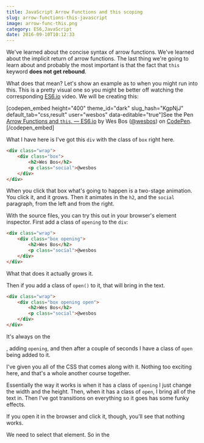 ```yaml
---
title: JavaScript Arrow Functions and this scoping
slug: arrow-functions-this-javascript
image: arrow-func-this.png
category: ES6,JavaScript
date: 2016-09-10T10:12:33
---
```


We've learned about the concise syntax of arrow functions. We've learned about the implicit return of arrow functions. The last thing we're going to learn about and probably the most important is that the fact that <code>this</code> keyword <strong>does not get rebound</strong>.

What does that mean? Let's show an example as to when you might run into this. This is a pretty visual one so you might be better off watching the corresponding <a href="https://ES6.io">ES6.io</a> video. We will be creating this:

[codepen_embed height="400" theme_id="dark" slug_hash="KgpNjJ" default_tab="css,result" user="wesbos" data-editable="true"]See the Pen <a href='http://codepen.io/wesbos/pen/KgpNjJ/'>Arrow Functions and `this`. — ES6.io</a> by Wes Bos (<a href='http://codepen.io/wesbos'>@wesbos</a>) on <a href='http://codepen.io'>CodePen</a>.[/codepen_embed]

What I have here is I've got this <code>div</code> with the class of <code>box</code> right here.


```html
<div class="wrap">
    <div class="box">
        <h2>Wes Bos</h2>
        <p class="social">@wesbos
    </div>
</div>

```

When you click that box what's going to happen is a two-stage animation. You click it, and it grows. Then it animates in the <code>h2</code>, and the <code>social</code> paragraph, from the left and from the right.

With the source files, you can try this out in your browser's element inspector. First add a class of <code>opening</code> to the <code>div</code>:


```html
<div class="wrap">
    <div class="box opening">
        <h2>Wes Bos</h2>
        <p class="social">@wesbos
    </div>
</div>

```

What that does it actually grows it.

Then if you add a class of <code>open()</code> to it, that will bring in the text.


```html
<div class="wrap">
    <div class="box opening open">
        <h2>Wes Bos</h2>
        <p class="social">@wesbos
    </div>
</div>

```

It's always on the <code><div class="box"></code>, adding <code>opening</code>, and then after a couple of seconds I have a class of <code>open</code> being added to it.

I've given you all of the CSS that comes along with it. Nothing too exciting here, and that's a whole another course together.

Essentially the way it works is when it has a class of <code>opening</code> I just change the width and the height. Then, when it has a class of <code>open</code>, I bring all of the text in. Then I've got transitions on everything so it goes has some funky effects.

If you open it in the browser and click it, though, you'll see that nothing works.

We need to select that element. So in the <code><script></code> tags, we're going to use <code>const</code>, just because we won't want the reference to the box to change.


```js
const box = document.querySelector('.box');
console.log(box);

```

If you run that, you can see that the <code>box</code> is logged to the console.

Here we are going to type a regular function, and include a <code>console.log</code> so we can take a look at what's happening:


```js
const box = document.querySelector('.box');
box.addEventListener('click', function() {
    console.log(this);    
});

```

It logs <code>this</code> as the same as <code>box</code>. The way you can think about this is you look at what got called <code>addEventListener</code>, and you look at the thing to the left of it, <code>box</code>. What's <code>box</code>? That's the <code>div</code> with the class of <code>box</code> that we have.

That's good. But, if you swap this out with an arrow function here, watch what happens:


```js
const box = document.querySelector('.box');
box.addEventListener('click', () => {
    console.log(this);    
});

```

We get <code>Window</code>. Why do we get <code>Window</code> here?

That's because when you use an arrow function, the value of <code>this</code> is <strong>not rebound</strong> inside of that function. It is just inherited form whatever the parent scope is.

What's the parent scope of this? It's <code>Window</code>, as in the browser window.

If you use your console here and type <code>this</code>, you'll see that <code>this</code> is equal to <code>Window</code>, because it's not being bound to anything. It ends up by the window.

You don't just want to go willy-nilly using arrow functions everywhere, because it's just less to type. You need to know what the benefits and the drawbacks of them are. In this case I don't want an arrow function, because I need the keyword to reference the actual box that got clicked. That would be even more important if I had a whole bunch of them.

We can't use an arrow function there. I'm going to bring that back to regular function.


```js
const box = document.querySelector('.box');
box.addEventListener('click', function() {
    console.log(this);    
});

```

That's what we want. You generally want these functions for your top level ones. Then inside of that, we're going to replace <code>console.log</code> with:


```js
const box = document.querySelector('.box');
box.addEventListener('click', function() {
    this.classList.toggle('opening');    
});

```

Let's see how that works. The box should animate itself in and out, in and out. If it does that, good.

After maybe 500 milliseconds or so, I want to also toggle <code>open</code>, because that's the final stage. Remember, it's a two-stage animation here.

I think we'll use a timeout for that:


```js
const box = document.querySelector('.box');
box.addEventListener('click', function() {
    this.classList.toggle('opening');
    setTimeout(function() {
       this.classList.toggle('open'); 
    });
});

```

OK, so does that work? No.

Our console says <code>Uncaught type error cannot read property toggle of undefined</code>. That's weird. How do I debug that?

Let's take a look using <code>console.log</code> to help us out:


```js
const box = document.querySelector('.box');
box.addEventListener('click', function() {
    this.classList.toggle('opening');
    setTimeout(function() {
       console.log(this.classList);
       this.classList.toggle('open'); 
    });
});

```

If we run that, we see that <code>this.classList</code> comes back as <code>undefined</code>. It's nothing. Why is there no <code>classList</code> on the box?

Let's take another look, this time we'll just <code>console.log(this)</code> to get a little deeper:


```js
const box = document.querySelector('.box');
box.addEventListener('click', function() {
    this.classList.toggle('opening');
    setTimeout(function() {
       console.log(this);
       this.classList.toggle('open'); 
    });
});

```

We'll see that it's targeting <code>Window</code>. Why's that?

If <code>this</code> inside the <code>opening</code> toggle function here was equal to <code>box</code>, why the heck is it not equal to <code>box</code> for the open function?

That's because we've entered a new function, and <code>this</code> inside the function has <strong>not been bound</strong> to anything, which means that, if it's not bound to anything, it's going to be equal to the window. That's a pain in the ass.

A lot of people would solve this by adding a <code>self</code> variable and use it to trigger the class <code>open</code> like this:


```js
const box = document.querySelector('.box');
box.addEventListener('click', function() {
    var self = this;
    this.classList.toggle('opening');
    setTimeout(function() {
       console.log(this);
       self.classList.toggle('open'); 
    });
});

```

That's works, but not the greatest, because we have this weird or some of you like to say <code>var that = this;</code> and etc.

Fortunately, we don't need to do that anymore if I bring that back to this. What we need to do is just simply make it an arrow function:


```js
const box = document.querySelector('.box');
box.addEventListener('click', function() {
    this.classList.toggle('opening');
    setTimeout(() => {
       console.log(this);
       this.classList.toggle('open'); 
    });
});

```

Why? Because when you have an arrow function, <strong>it does not change the value</strong> of <code>this</code>. It inherits the value of this from the <strong>parent</strong>. We don't have to worry about the scope changing or anything like that.

We can just go ahead and keep working using this as if it was scoped to this actual function here, just great.


```js
const box = document.querySelector('.box');
box.addEventListener('click', function() {
    this.classList.toggle('opening');
    setTimeout(() => {
       console.log(this);
       this.classList.toggle('open'); 
    }, 500);
});

```

We should probably put 500 milliseconds in here.

So let's run that, and click it again and it closes. That's a little bit funky. I'm going to fix this to be a little bit nicer.

None of this has anything to do with arrow functions. If you're interested in seeing how I might figure this out, you can stay on with me.

The problem with this right here is that when you toggle an <code>open</code>, it adds a class of <code>opening</code>, then after 500 milliseconds it adds a class of <code>open</code>. When you close it down, you want it to be the opposite.

The way I would probably solve this is to first make two variables.


```js
const box = document.querySelector('.box');
box.addEventListener('click', function() {
    let first = 'opening';
    let second ='open';
    this.classList.toggle(first);
    setTimeout(() => {
       console.log(this);
       this.classList.toggle(second); 
    }, 500);
});

```

I'm just using variables so we still have this problem.

Let's add an <code>if</code> statement to switch our variables around. This is going to look forward into our destructuring exercise, but as little hot tip. If we want to switch two variables with ES6 you can simply put them in an array:


```js
const box = document.querySelector('.box');
box.addEventListener('click', function() {
    let first = 'opening';
    let second = 'open';

    if (this.classList.contains(first)) {
        [first, second] = [second, first];
    }
    this.classList.toggle(first);
    setTimeout(() => {
       console.log(this);
       this.classList.toggle(second); 
    }, 500);
});

```

Because we've switched the variables, we should be able to get this to animate in the correct way.

Check this out. Click it open, click it closed, and you have a fun little animation that we've made there.

The big takeaway here is that we can use an arrow function for things inside of a normal function and it's going to inherit the value of <code>this</code>.